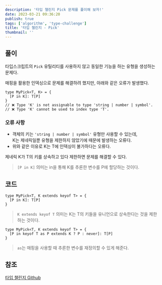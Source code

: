 ```yaml
---
description: '타입 챌린지 Pick 문제를 풀이해 보자!'
date: 2023-03-21 09:36:20
publish: true
tags: ['algorithm', 'type-challenge']
title: '타입 첼린지 - Pick'
thumbnail: ''
---
```


## 풀이

타입스크립트의 `Pick` 유틸리티를 사용하지 않고 동일한 기능을 하는 유형을 생성하는 문제다.

매핑을 활용한 인덱싱으로 문제를 해결하려 했지만, 아래와 같은 오류가 발생했다.

```tsx
type MyPick<T, K> = {
  [P in K]: T[P]
}
// ❌ Type 'K' is not assignable to type 'string | number | symbol'.
// ❌ Type 'K' cannot be used to index type 'T'.
```

### 오류 사항

- 객체의 키는 `'string | number | symbol'` 유형만 사용할 수 있는데,  
  K는 제네릭일뿐 유형을 제한하지 않았기에 때문에 발생하는 오류다.
- 위와 같은 이유로 K는 T에 인덱싱이 불가하다는 오류다.

제네릭 K가 T의 키를 상속하고 있다 제한하면 문제를 해결할 수 있다.

> `[P in K]` 의미는 in을 통해 K를 추론한 변수를 P에 할당하는 것이다.

<Space />

## 코드

```tsx
type MyPick<T, K extends keyof T> = {
  [P in K]: T[P]
}
```

> `K extends keyof T` 의미는 K는 T의 키들을 유니언으로 상속한다는 것을 제한하는 것이다.

```tsx
type MyPick<T, K extends keyof T> = {
  [P in keyof T as P extends K ? P : never]: T[P]
}
```

> `as`는 매핑을 사용할 때 추론한 변수를 재정의할 수 있게 해준다.

<Space />

## 참조

[타입 챌린지 Github](https://github.com/type-challenges/type-challenges)
